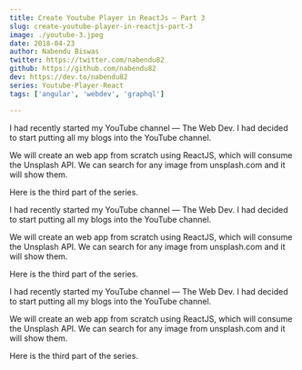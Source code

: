 ```yaml
---
title: Create Youtube Player in ReactJs — Part 3
slug: create-youtube-player-in-reactjs-part-3
image: ./youtube-3.jpeg
date: 2018-04-23
author: Nabendu Biswas
twitter: https://twitter.com/nabendu82
github: https://github.com/nabendu82
dev: https://dev.to/nabendu82
series: Youtube-Player-React
tags: ['angular', 'webdev', 'graphql']

---
```


I had recently started my YouTube channel — The Web Dev. I had decided to start putting all my blogs into the YouTube channel.

We will create an web app from scratch using ReactJS, which will consume the Unsplash API. We can search for any image from unsplash.com and it will show them.

Here is the third part of the series.

I had recently started my YouTube channel — The Web Dev. I had decided to start putting all my blogs into the YouTube channel.

We will create an web app from scratch using ReactJS, which will consume the Unsplash API. We can search for any image from unsplash.com and it will show them.

Here is the third part of the series.

I had recently started my YouTube channel — The Web Dev. I had decided to start putting all my blogs into the YouTube channel.

We will create an web app from scratch using ReactJS, which will consume the Unsplash API. We can search for any image from unsplash.com and it will show them.

Here is the third part of the series.